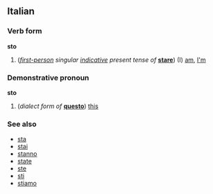 ==Italian==
===Verb form===
'''sto'''

#(''[[first-person]] singular [[indicative]] present tense of'' '''[[stare#Italian|stare]]''') (I) [[am]], [[I'm]]

===Demonstrative pronoun===
'''sto'''

#(''dialect form of'' '''[[questo]]''') [[this]]

===See also===
*[[sta]]
*[[stai]]
*[[stanno]]
*[[state#Italian|state]]
*[[ste]]
*[[sti]]
*[[stiamo]]
